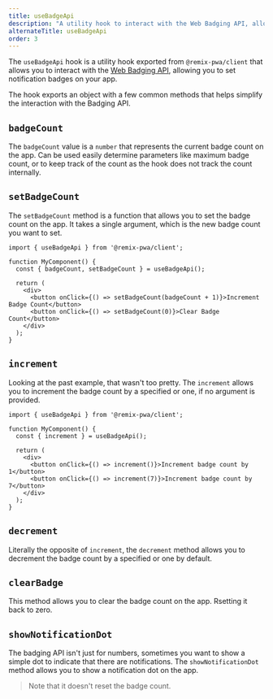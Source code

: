 ```yaml
---
title: useBadgeApi
description: "A utility hook to interact with the Web Badging API, allowing you to set notification badges on your app."
alternateTitle: useBadgeApi
order: 3
---
```


The `useBadgeApi` hook is a utility hook exported from `@remix-pwa/client` that allows you to interact with the
[Web Badging API](https://developer.mozilla.org/en-US/docs/Web/API/Badging_API), allowing you to set notification badges
on your app.

The hook exports an object with a few common methods that helps simplify the interaction with the Badging API.

## `badgeCount`

The `badgeCount` value is a `number` that represents the current badge count on the app. Can be used easily determine parameters
like maximum badge count, or to keep track of the count as the hook does not track the count internally.

## `setBadgeCount`

The `setBadgeCount` method is a function that allows you to set the badge count on the app. It takes a single argument, which
is the new badge count you want to set.

```tsx
import { useBadgeApi } from '@remix-pwa/client';

function MyComponent() {
  const { badgeCount, setBadgeCount } = useBadgeApi();

  return (
    <div>
      <button onClick={() => setBadgeCount(badgeCount + 1)}>Increment Badge Count</button>
      <button onClick={() => setBadgeCount(0)}>Clear Badge Count</button>
    </div>
  );
}
```

## `increment`

Looking at the past example, that wasn't too pretty. The `increment` allows you to increment the badge count by a specified
or one, if no argument is provided.

```tsx
import { useBadgeApi } from '@remix-pwa/client';

function MyComponent() {
  const { increment } = useBadgeApi();

  return (
    <div>
      <button onClick={() => increment()}>Increment badge count by 1</button>
      <button onClick={() => increment(7)}>Increment badge count by 7</button>
    </div>
  );
}
```

## `decrement`

Literally the opposite of `increment`, the `decrement` method allows you to decrement the badge count by a specified or one by default.

## `clearBadge`

This method allows you to clear the badge count on the app. Rsetting it back to zero.

## `showNotificationDot`

The badging API isn't just for numbers, sometimes you want to show a simple dot to indicate that there are notifications. The
`showNotificationDot` method allows you to show a notification dot on the app.

> Note that it doesn't reset the badge count.